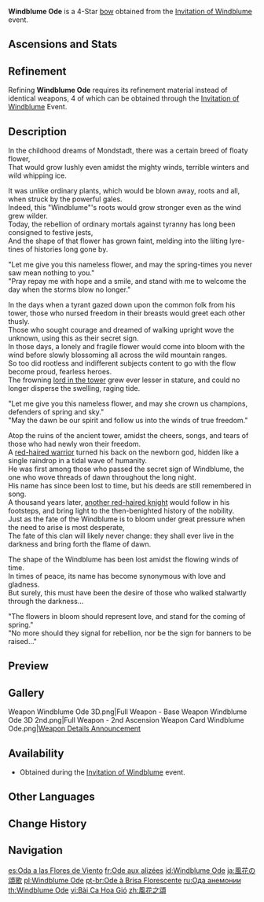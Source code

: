 {{Weapon Infobox
|title          = Wind&shy;blume Ode
|id             = 15413
|image          = <gallery>
Weapon Windblume Ode.png|Base
Weapon Windblume Ode 2nd.png|2nd Ascension
</gallery>
|type           = Bow
|quality        = 4
|obtain         = Events
|event_name     = [[Invitation of Windblume]]
|releaseDate    = 2021-03-19
|base_atk       = 42
|2nd_stat_type  = Elemental Mastery
|2nd_stat       = 36
|passive        = Windblume Wish
|effect         = After using an Elemental Skill, receive a boon from the ancient wish of the Windblume, increasing ATK by (var1)% for 6s.
|eff_rank1_var1 = 16
|eff_rank2_var1 = 20
|eff_rank3_var1 = 24
|eff_rank4_var1 = 28
|eff_rank5_var1 = 32
|eff_att1       = ATK
}}
{{Description|A bow adorned with [[Windblume_Festival#The_Windblume_Flower|nameless flowers]] that bears the earnest hopes of an equally nameless person.}}
'''Windblume Ode''' is a 4-Star [[bow]] obtained from the [[Invitation of Windblume]] event.

==Ascensions and Stats==
{{Weapon Ascensions and Stats
|ascendMat1 = Fetters of the Dandelion Gladiator
|ascendMat2 = Chains of the Dandelion Gladiator
|ascendMat3 = Shackles of the Dandelion Gladiator
|ascendMat4 = Dream of the Dandelion Gladiator
|bossMat1   = Dead Ley Line Branch
|bossMat2   = Dead Ley Line Leaves
|bossMat3   = Ley Line Sprout
|commonMat1 = Whopperflower Nectar
|commonMat2 = Shimmering Nectar
|commonMat3 = Energy Nectar
}}

==Refinement==
Refining '''Windblume Ode''' requires its refinement material {{Item|"The Visible Winds"}} instead of identical weapons, 4 of which can be obtained through the [[Invitation of Windblume]] Event.

==Description==
In the childhood dreams of Mondstadt, there was a certain breed of floaty flower,<br>
That would grow lushly even amidst the mighty winds, terrible winters and wild whipping ice.

It was unlike ordinary plants, which would be blown away, roots and all, when struck by the powerful gales.<br>
Indeed, this "Windblume"'s roots would grow stronger even as the wind grew wilder.<br>
Today, the rebellion of ordinary mortals against tyranny has long been consigned to festive jests,<br>
And the shape of that flower has grown faint, melding into the lilting lyre-tines of histories long gone by.

"Let me give you this nameless flower, and may the spring-times you never saw mean nothing to you."<br>
"Pray repay me with hope and a smile, and stand with me to welcome the day when the storms blow no longer."

In the days when a tyrant gazed down upon the common folk from his tower, those who nursed freedom in their breasts would greet each other thusly.<br>
Those who sought courage and dreamed of walking upright wove the unknown, using this as their secret sign.<br>
In those days, a lonely and fragile flower would come into bloom with the wind before slowly blossoming all across the wild mountain ranges.<br>
So too did rootless and indifferent subjects content to go with the flow become proud, fearless heroes.<br>
The frowning [[Decarabian|lord in the tower]] grew ever lesser in stature, and could no longer disperse the swelling, raging tide.

"Let me give you this nameless flower, and may she crown us champions, defenders of spring and sky."<br>
"May the dawn be our spirit and follow us into the winds of true freedom."

Atop the ruins of the ancient tower, amidst the cheers, songs, and tears of those who had newly won their freedom.<br>
A [[Red-Haired Warrior|red-haired warrior]] turned his back on the newborn god, hidden like a single raindrop in a tidal wave of humanity.<br>
He was first among those who passed the secret sign of Windblume, the one who wove threads of dawn throughout the long night.<br>
His name has since been lost to time, but his deeds are still remembered in song.<br>
A thousand years later, [[Ragnvindr|another red-haired knight]] would follow in his footsteps, and bring light to the then-benighted history of the nobility.<br>
Just as the fate of the Windblume is to bloom under great pressure when the need to arise is most desperate,<br>
The fate of this clan will likely never change: they shall ever live in the darkness and bring forth the flame of dawn.

The shape of the Windblume has been lost amidst the flowing winds of time.<br>
In times of peace, its name has become synonymous with love and gladness.<br>
But surely, this must have been the desire of those who walked stalwartly through the darkness...

"The flowers in bloom should represent love, and stand for the coming of spring."<br>
"No more should they signal for rebellion, nor be the sign for banners to be raised..."

==Preview==
{{Preview
|file    = Weapon Windblume Ode Passive
|caption = Passive: Windblume Wish
}}

==Gallery==
<gallery>
Weapon Windblume Ode 3D.png|Full Weapon - Base
Weapon Windblume Ode 3D 2nd.png|Full Weapon - 2nd Ascension
Weapon Card Windblume Ode.png|[https://x.com/GenshinImpact/status/1371312700551278593 Weapon Details Announcement]
</gallery>

==Availability==
* Obtained during the [[Invitation of Windblume]] event.

==Other Languages==
{{Other Languages
|1_en      = Windblume Ode
|1_en_tl   = Wind Flower Ode
|1_en_lang = de
|1_zhs     = 风花之颂
|1_zhs_rm  = Fēnghuā zhī Sòng
|1_zht     = 風花之頌
|1_zht_rm  = Fēnghuā zhī Sòng
|1_zh_tl   = {{Lex|Windblume|zh}} Ode
|1_ja      = 風花の頌歌
|1_ja_rm   = Windoburuumu no Shouka{{Assumed}}
|1_ja_tl   = {{Lex|Windblume|ja}} Ode
|1_ko      = 바람 꽃<->의 노래
|1_ko_tl   = Wind Flower's Song
|1_es      = Oda a las Flores de Viento
|1_es_tl   = Ode to the {{Lex|Windblumes|zh}}
|1_fr      = Ode aux alizées
|1_fr_tl   = Ode to {{Lex|Windblumes|fr}}
|1_ru      = Ода анемонии
|1_ru_tl   = {{Lex|Windblume (anemone)|ru}}'s Ode
|1_th      = Windblume Ode
|1_th_rm   = 
|1_th_tl   = 
|1_vi      = Bài Ca Hoa Gió
|1_vi_tl   = {{Lex|Windblume|vi}} Song
|1_de      = Windblumenode
|1_de_tl   = {{Lex|Windblume|de}} Ode
|1_id      = Windblume Ode
|1_id_tl   = 
|1_pt      = Ode à Brisa Florescente
|1_pt_tl   = Ode to the {{Lex|Windblume|pt}}
|1_tr      = Rüzgarçiçeği Kasidesi
|1_tr_tl   = {{Lex|Windblume|tr}}'s Ode
|1_it      = Ode al Florvento
|1_it_tl   = Ode to the {{Lex|Windblume|it}}

|2_en      = Windblume Wish
|2_zhs     = 风花之愿
|2_zhs_rm  = Fēnghuā zhī Yuàn
|2_zht     = 風花之願
|2_zht_rm  = Fēnghuā zhī Yuàn
|2_zh_tl   = {{Lex|Windblume|zh}}'s Wish
|2_ja      = 風花の願い
|2_ja_rm   = Windoburuumu no Negai{{Assumed}}
|2_ja_tl   = {{Lex|Windblume|ja}}'s Wish
|2_ko      = 바람 꽃<->의 염원
|2_ko_tl   = Wind Flower's Wish
|2_es      = Anhelo de las flores de viento
|2_es_tl   = Longing of the {{Lex|Windblumes|es}}
|2_fr      = Faveur des alizées
|2_fr_tl   = {{Lex|Windblume|fr}}'s Favor
|2_ru      = Желание анемонии
|2_ru_tl   = {{Lex|Windblume (anemone)|ru}}'s Wish
|2_th      = Windblume Wish
|2_th_rm   = 
|2_th_tl   = 
|2_vi      = Ước Nguyện Hoa Gió
|2_vi_tl   = <!--use {{Lex|Windblume|vi}}-->
|2_de      = Windblumenwunsch
|2_de_tl   = {{Lex|Windblume|de}} Wish
|2_id      = Windblume Wish
|2_id_tl   = 
|2_pt      = Desejo da Brisa Florescente
|2_pt_tl   = <!--use {{Lex|Windblume|pt}}-->
|2_tr      = Rüzgarçiçeği Dileği
|2_tr_tl   = {{Lex|Windblume|tr}}'s Wish
|2_it      = Desiderio del Florvento
|2_it_tl   = <!--use {{Lex|Windblume|it}}-->
}}

==Change History==
{{Change History|1.4}}

==Navigation==
{{Weapon Navbox|Bows}}

[[es:Oda a las Flores de Viento]]
[[fr:Ode aux alizées]]
[[id:Windblume Ode]]
[[ja:風花の頌歌]]
[[pl:Windblume Ode]]
[[pt-br:Ode à Brisa Florescente]]
[[ru:Ода анемонии]]
[[th:Windblume Ode]]
[[vi:Bài Ca Hoa Gió]]
[[zh:風花之頌]]